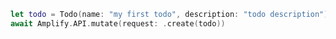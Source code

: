 ```swift
let todo = Todo(name: "my first todo", description: "todo description")
await Amplify.API.mutate(request: .create(todo))
```